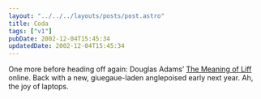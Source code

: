```yaml
---
layout: "../../../layouts/posts/post.astro"
title: Coda
tags: ["v1"]
pubDate: 2002-12-04T15:45:34
updatedDate: 2002-12-04T15:45:34
---
```


One more before heading off again: Douglas Adams&#8217; [The Meaning of Liff][1] online. Back with a new, giuegaue-laden anglepoised early next year. Ah, the joy of laptops.

[1]: http://flyingarts.net/switch/tmcm/resources/liff/ "Arse Poetica: Douglas Adams' The Meaning of Liff"
